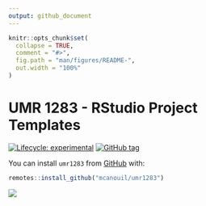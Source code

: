```yaml
---
output: github_document
---
```


<!-- README.md is generated from README.Rmd. Please edit that file -->

```r
knitr::opts_chunk$set(
  collapse = TRUE,
  comment = "#>",
  fig.path = "man/figures/README-",
  out.width = "100%"
)
```

# UMR 1283 - RStudio Project Templates

<!-- badges: start -->
[![Lifecycle: experimental](https://img.shields.io/badge/lifecycle-experimental-orange.svg)](https://www.tidyverse.org/lifecycle/#experimental)
[![GitHub tag](https://img.shields.io/github/tag/mcanouil/umr1283.svg?label=latest tag&include_prereleases)](https://github.com/mcanouil/umr1283)
<!-- badges: end -->

You can install `umr1283` from [GitHub](https://github.com/mcanouil/umr1283) with:

``` r
remotes::install_github("mcanouil/umr1283")
```

![](man/figures/readme-project.png)

